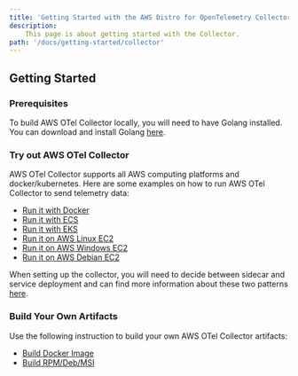 ```yaml
---
title: 'Getting Started with the AWS Distro for OpenTelemetry Collector'
description:
    This page is about getting started with the Collector.
path: '/docs/getting-started/collector'
---
```


## Getting Started
### Prerequisites
To build AWS OTel Collector locally, you will need to have Golang installed. You can download and install Golang [here](https://golang.org/doc/install).

### Try out AWS OTel Collector 
AWS OTel Collector supports all AWS computing platforms and docker/kubernetes. Here are some examples on how to run AWS OTel Collector to send telemetry data:
* [Run it with Docker](https://github.com/aws-observability/aws-otel-collector/blob/main/docs/developers/docker-demo.md)
* [Run it with ECS](https://github.com/aws-observability/aws-otel-collector/blob/main/docs/developers/ecs-demo.md)
* [Run it with EKS](https://github.com/aws-observability/aws-otel-collector/blob/main/docs/developers/eks-demo.md)
* [Run it on AWS Linux EC2](https://github.com/aws-observability/aws-otel-collector/blob/main/docs/developers/linux-rpm-demo.md)
* [Run it on AWS Windows EC2](https://github.com/aws-observability/aws-otel-collector/blob/main/docs/developers/windows-other-demo.md)
* [Run it on AWS Debian EC2](https://github.com/aws-observability/aws-otel-collector/blob/main/docs/developers/debian-deb-demo.md)

When setting up the collector, you will need to decide between sidecar and service deployment and can find more
information about these two patterns [here](/docs/getting-started/collector/sidecar-vs-service).

### Build Your Own Artifacts
Use the following instruction to build your own AWS OTel Collector artifacts:
* [Build Docker Image](https://github.com/aws-observability/aws-otel-collector/blob/main/docs/developers/build-docker.md)
* [Build RPM/Deb/MSI](https://github.com/aws-observability/aws-otel-collector/blob/main/docs/developers/build-aoc.md)
